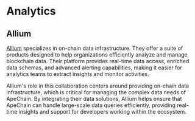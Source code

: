 # Analytics

## Allium

[Allium](https://www.allium.so/) specializes in on-chain data infrastructure. They offer a suite of products designed to help organizations efficiently analyze and manage blockchain data. Their platform provides real-time data access, enriched data schemas, and advanced alerting capabilities, making it easier for analytics teams to extract insights and monitor activities.

Allium's role in this collaboration centers around providing on-chain data infrastructure, which is critical for managing the complex data needs of ApeChain. By integrating their data solutions, Allium helps ensure that ApeChain can handle large-scale data queries efficiently, providing real-time insights and support for developers working within the ecosystem.


